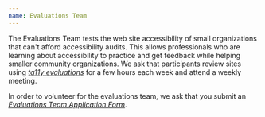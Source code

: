 ```yaml
---
name: Evaluations Team
---
```


The Evaluations Team tests the web site accessibility of small organizations that can't afford accessibility audits. This allows professionals who are learning about accessibility to practice and get feedback while helping smaller community organizations. We ask that participants review sites using [_ta11y evaluations_](https://www.ta11y.org/evaluations/me) for a few hours each week and attend a weekly meeting.

In order to volunteer for the evaluations team, we ask that you submit an [_Evaluations Team Application Form_](/evaluation-volunteer).
